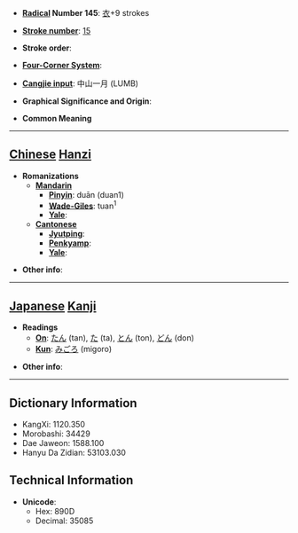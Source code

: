 * '''[[Wiktionary:Chinese radical index| Radical]] Number 145''': [[Wiktionary:Chinese radical index 衣|衣]]+9 strokes

* '''[[Wiktionary:Chinese total strokes index|Stroke number]]''': [[Wiktionary:Chinese total strokes index 15|15]]

* '''Stroke order''': 

* '''[[Wiktionary:Chinese four corner index|Four-Corner System]]''': 

* '''[[Wiktionary:Chinese Cangjie index|Cangjie input]]''': 中山一月 (LUMB)

* '''Graphical Significance and Origin''': 

* '''Common Meaning'''

----

== [[Chinese]] [[Hanzi]] ==

* '''Romanizations'''
** '''[[Mandarin]]'''
*** '''[[Pinyin]]''': duān (duan1)
*** '''[[Wade-Giles]]''': tuan<sup>1</sup>
*** '''[[Yale]]''': 
** '''[[Cantonese]]'''
*** '''[[Jyutping]]''':
*** '''[[Penkyamp]]''': 
*** '''[[Yale]]''': 

* '''Other info''': 

----

== [[Japanese]] [[Kanji]] ==

* '''Readings'''
** '''[[On]]''': [[たん]] (tan), [[た]] (ta), [[とん]] (ton), [[どん]] (don)
** '''[[Kun]]''': [[みごろ]] (migoro)

* '''Other info''':  

----

== Dictionary Information ==

* KangXi: 1120.350
* Morobashi: 34429
* Dae Jaweon: 1588.100
* Hanyu Da Zidian: 53103.030

== Technical Information ==

* '''Unicode''':
** Hex: 890D
** Decimal: 35085